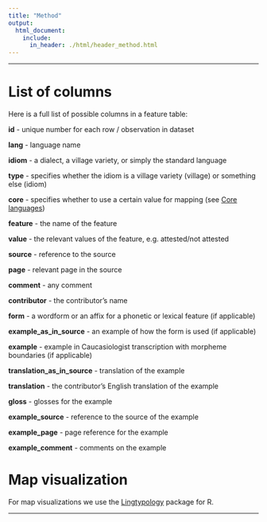```yaml
---
title: "Method"
output:
  html_document:
    include:
      in_header: ./html/header_method.html
---
```


***

# List of columns

Here is a full list of possible columns in a feature table:

**id** - unique number for each row / observation in dataset

**lang** - language name

**idiom** - a dialect, a village variety, or simply the standard language

**type** - specifies whether the idiom is a village variety (village) or something else (idiom)

**core** - specifies whether to use a certain value for mapping (see [Core languages](./about.html))

**feature** - the name of the feature

**value** - the relevant values of the feature, e.g. attested/not attested

**source** - reference to the source

**page** - relevant page in the source

**comment** - any comment

**contributor** - the contributor's name

**form** - a wordform or an affix for a phonetic or lexical feature (if applicable)

**example_as_in_source** -  an example of how the form is used (if applicable)

**example** - example in Caucasiologist transcription with morpheme boundaries (if applicable)

**translation_as_in_source** - translation of the example

**translation** - the contributor's English translation of the example

**gloss** - glosses for the example

**example_source** - reference to the source of the example

**example_page** - page reference for the example

**example_comment** - comments on the example

# Map visualization

For map visualizations we use the [Lingtypology](https://github.com/ropensci/lingtypology) package for R.

***